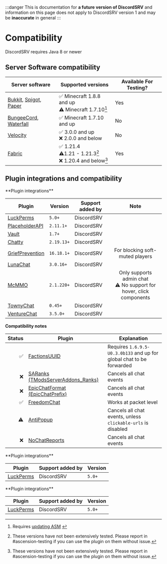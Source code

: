 
:::danger
This is documentation for **a future version of DiscordSRV** and information on this page does not apply to DiscordSRV version 1 and may be **inaccurate** in general
:::

# Compatibility

DiscordSRV requires Java 8 or newer

## Server Software compatibility

| Server software       | Supported versions                                   | Available For Testing? |
|-----------------------|------------------------------------------------------|------------------------|
| [Bukkit], [Spigot], [Paper] | ✅ Minecraft 1.8.8 and up<br/>⚠️ Minecraft 1.7.10[^1] | Yes |
| [BungeeCord], [Waterfall] | ✅ Minecraft 1.7.10 and up                            | No |
| [Velocity]              | ✅ 3.0.0 and up<br/>❌ 2.0.0 and below                 | No |
| [Fabric]                | ✅ 1.21.4<br/>⚠️1.21 - 1.21.3[^2]<br/>❌ 1.20.4 and below[^2] | Yes |

[^1]: Requires [updating ASM](#) <!-- TODO: fix anchor (faq#asm-update) -->
[^2]: These versions have not been extensively tested. Please report in #ascension-testing if you can use the plugin on them without issue.

## Plugin integrations and compatibility

<Tabs>

<TabItem value='server' label='Bukkit, Spigot, Paper'>
**Plugin integrations**

| Plugin | Version | Support added by |                                  Note                                  |
| --- | --- | --- |:----------------------------------------------------------------------:|
| [LuckPerms] | `5.0+` | DiscordSRV |                                                                        |
| [PlaceholderAPI] | `2.11.1+` | DiscordSRV |                                                                        |
| [Vault] | `1.7+` | DiscordSRV |                                                                        |
| [Chatty] | `2.19.13+` | DiscordSRV |                                                                        |
| [GriefPrevention] | `16.18.1+` | DiscordSRV |                    For blocking soft-muted players                     |
| [LunaChat] | `3.0.16+` | DiscordSRV |                                                                        |
| [McMMO] | `2.1.220+` | DiscordSRV | Only supports admin chat<br/>⚠️ No support for hover, click components |
| [TownyChat] | `0.45+` | DiscordSRV |                                                                        |
| [VentureChat] | `3.5.0+` | DiscordSRV |                                                                        |

**Compatibility notes**

| Status | Plugin | Explanation |
|--:|-----------------------------------|---------------------------------------------------------------------|
| ✅ | [FactionsUUID]                    | Requires `1.6.9.5-U0.3.0b133` and up for global chat to be forwarded |
| ❌ | [SARanks (TModsServerAddons_Ranks)] | Cancels all chat events |
| ❌ | [EpicChatFormat (EpicChatPrefix)] | Cancels all chat events |
| ✅ | [FreedomChat]                     | Works at packet level |
| ⚠️ | [AntiPopup]                      | Cancels all chat events, unless `clickable-urls` is disabled |
| ❌ | [NoChatReports]                   | Cancels all chat events |
</TabItem>

<TabItem value='bungee' label='BungeeCord, Waterfall'>
**Plugin integrations**

| Plugin | Support added by | Version |
|---|---|---|
| [LuckPerms] | DiscordSRV | `5.0+` |
</TabItem>

<TabItem value='velocity' label='Velocity'>
**Plugin integrations**

| Plugin | Support added by | Version |
|---|---|---|
| [LuckPerms] | DiscordSRV | `5.0+` |
</TabItem>

</Tabs>

[Bukkit]: https://dev.bukkit.org/
[Spigot]: https://www.spigotmc.org/
[Paper]: https://papermc.io/
[BungeeCord]: https://github.com/SpigotMC/BungeeCord/
[Waterfall]: https://github.com/PaperMC/Waterfall/
[Velocity]: https://github.com/PaperMC/Velocity/
[Fabric]: https://fabricmc.net/

[LuckPerms]: https://luckperms.net/
[PlaceholderAPI]: https://placeholderapi.com/
[Vault]: https://www.spigotmc.org/resources/34315/
[Chatty]: https://www.spigotmc.org/resources/59411/
[GriefPrevention]: https://modrinth.com/plugin/griefprevention/
[LunaChat]: https://github.com/ucchyocean/LunaChat/
[McMMO]: https://www.spigotmc.org/resources/64348/
[TownyChat]: https://www.spigotmc.org/resources/72694/
[VentureChat]: https://www.spigotmc.org/resources/771/
[FactionsUUID]: https://www.spigotmc.org/resources/1035/
[SARanks (TModsServerAddons_Ranks)]: https://www.spigotmc.org/resources/72349/
[EpicChatFormat (EpicChatPrefix)]: https://www.spigotmc.org/resources/56996/
[FreedomChat]: https://modrinth.com/plugin/freedomchat/
[AntiPopup]: https://modrinth.com/plugin/antipopup/
[NoChatReports]: https://www.spigotmc.org/resources/102931/
